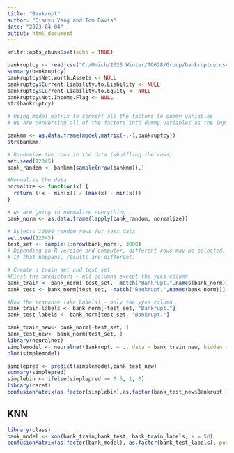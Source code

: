 ```yaml
---
title: "Bankrupt"
author: "Qianyu Yang and Tom Davis"
date: "2023-04-04"
output: html_document
---
```


```r
knitr::opts_chunk$set(echo = TRUE)
```

```r
bankruptcy <- read.csv("C:/Umich/2023 Winter/TO628/Group/bankruptcy.csv")
summary(bankruptcy)
bankruptcy$Net.worth.Assets <- NULL
bankruptcy$Current.Liability.to.Liability <- NULL
bankruptcy$Current.Liability.to.Equity <- NULL
bankruptcy$Net.Income.Flag <- NULL
str(bankruptcy)
```

```r
# Using model.matrix to convert all the factors to dummy variables
# We are converting all of the factors into dummy variables as the input into knn has to be numeric

bankmm <- as.data.frame(model.matrix(~.-1,bankruptcy))
str(bankmm)

# Randomize the rows in the data (shuffling the rows)
set.seed(12345)
bank_random <- bankmm[sample(nrow(bankmm)),]

#Normalize the data
normalize <- function(x) {
  return ((x - min(x)) / (max(x) - min(x)))
}

# we are going to normalize everything 
bank_norm <- as.data.frame(lapply(bank_random, normalize))

```

```r
# Selects 10000 random rows for test data
set.seed(12345)
test_set <- sample(1:nrow(bank_norm), 3000) 
# Depending on R-version and computer, different rows may be selected. 
# If that happens, results are different. 

# Create a train set and test set
#First the predictors - all columns except the yyes column
bank_train <- bank_norm[-test_set, -match("Bankrupt.",names(bank_norm))]
bank_test <- bank_norm[test_set, -match("Bankrupt.",names(bank_norm))]

#Now the response (aka Labels) - only the yyes column
bank_train_labels <- bank_norm[-test_set, "Bankrupt."]
bank_test_labels <- bank_norm[test_set, "Bankrupt."]

```

```r
bank_train_new<- bank_norm[-test_set, ]
bank_test_new<- bank_norm[test_set, ]
library(neuralnet)
simplemodel <- neuralnet(Bankrupt. ~ ., data = bank_train_new, hidden = 1)
plot(simplemodel)
```

```r
simplepred <- predict(simplemodel,bank_test_new)
summary(simplepred)
simplebin <- ifelse(simplepred >= 0.5, 1, 0)
library(caret)
confusionMatrix(as.factor(simplebin),as.factor(bank_test_new$Bankrupt.), positive = "1")

```

## KNN
```r
library(class)
bank_model <- knn(bank_train,bank_test, bank_train_labels, k = 50)
confusionMatrix(as.factor(bank_model), as.factor(bank_test_labels), positive = "1")
```